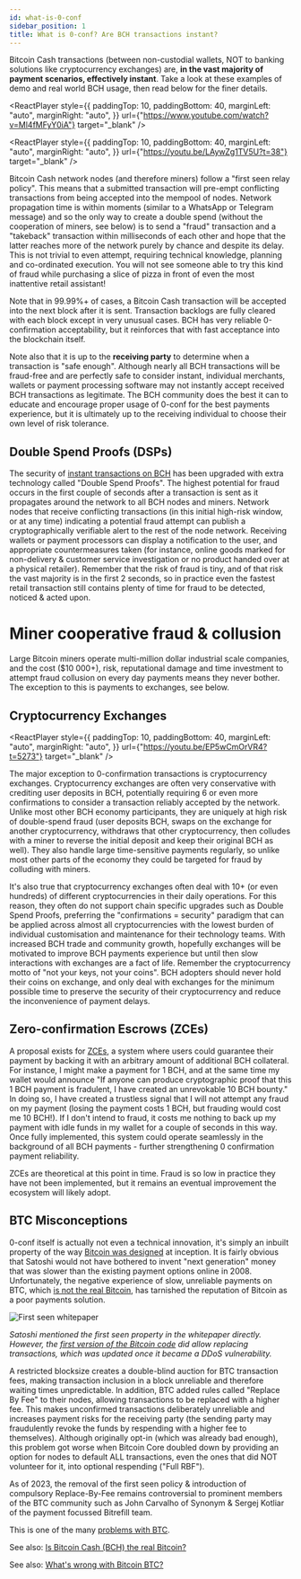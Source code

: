 ```yaml
---
id: what-is-0-conf
sidebar_position: 1
title: What is 0-conf? Are BCH transactions instant?
---
```



Bitcoin Cash transactions (between non-custodial wallets, NOT to banking solutions like cryptocurrency exchanges) are, **in the vast majority of payment scenarios, effectively instant**. Take a look at these examples of demo and real world BCH usage, then read below for the finer details.

<ReactPlayer
  style={{
    paddingTop: 10,
    paddingBottom: 40,
    marginLeft: "auto",
    marginRight: "auto",
  }}
  url={"https://www.youtube.com/watch?v=Ml4fMFyY0iA"}
  target="_blank"
/>

<ReactPlayer
  style={{
    paddingTop: 10,
    paddingBottom: 40,
    marginLeft: "auto",
    marginRight: "auto",
  }}
  url={"https://youtu.be/LAywZg1TV5U?t=38"}
  target="_blank"
/>

Bitcoin Cash network nodes (and therefore miners) follow a "first seen relay policy". This means that a submitted transaction will pre-empt conflicting transactions from being accepted into the mempool of nodes. Network propagation time is within moments (similar to a WhatsApp or Telegram message) and so the only way to create a double spend (without the cooperation of miners, see below) is to send a "fraud" transaction and a "takeback" transaction within milliseconds of each other and hope that the latter reaches more of the network purely by chance and despite its delay. This is not trivial to even attempt, requiring technical knowledge, planning and co-ordinated execution. You will not see someone able to try this kind of fraud while purchasing a slice of pizza in front of even the most inattentive retail assistant!

Note that in 99.99%+ of cases, a Bitcoin Cash transaction will be accepted into the next block after it is sent. Transaction backlogs are fully cleared with each block except in very unusual cases. BCH has very reliable 0-confirmation acceptability, but it reinforces that with fast acceptance into the blockchain itself.

Note also that it is up to the **receiving party** to determine when a transaction is "safe enough". Although nearly all BCH transactions will be fraud-free and are perfectly safe to consider instant, individual merchants, wallets or payment processing software may not instantly accept received BCH transactions as legitimate. The BCH community does the best it can to educate and encourage proper usage of 0-conf for the best payments experience, but it is ultimately up to the receiving individual to choose their own level of risk tolerance.

## Double Spend Proofs (DSPs)

The security of [instant transactions on BCH](/faqs/Tech/what-is-0-conf) has been upgraded with extra technology called "Double Spend Proofs". The highest potential for fraud occurs in the first couple of seconds after a transaction is sent as it propagates around the network to all BCH nodes and miners. Network nodes that receive conflicting transactions (in this initial high-risk window, or at any time) indicating a potential fraud attempt can publish a cryptographically verifiable alert to the rest of the node network. Receiving wallets or payment processors can display a notification to the user, and appropriate countermeasures taken (for instance, online goods marked for non-delivery & customer service investigation or no product handed over at a physical retailer). Remember that the risk of fraud is tiny, and of that risk the vast majority is in the first 2 seconds, so in practice even the fastest retail transaction still contains plenty of time for fraud to be detected, noticed & acted upon.

# Miner cooperative fraud & collusion

Large Bitcoin miners operate multi-million dollar industrial scale companies, and the cost ($10 000+), risk, reputational damage and time investment to attempt fraud collusion on every day payments means they never bother. The exception to this is payments to exchanges, see below.

## Cryptocurrency Exchanges

<ReactPlayer
  style={{
    paddingTop: 10,
    paddingBottom: 40,
    marginLeft: "auto",
    marginRight: "auto",
  }}
  url={"https://youtu.be/EP5wCmOrVR4?t=5273"}
  target="_blank"
/>

The major exception to 0-confirmation transactions is cryptocurrency exchanges. Cryptocurrency exchanges are often very conservative with crediting user deposits in BCH, potentially requiring 6 or even more confirmations to consider a transaction reliably accepted by the network. Unlike most other BCH economy participants, they are uniquely at high risk of double-spend fraud (user deposits BCH, swaps on the exchange for another cryptocurrency, withdraws that other cryptocurrency, then colludes with a miner to reverse the initial deposit and keep their original BCH as well). They also handle large time-sensitive payments regularly, so unlike most other parts of the economy they could be targeted for fraud by colluding with miners.

It's also true that cryptocurrency exchanges often deal with 10+ (or even hundreds) of different cryptocurrencies in their daily operations. For this reason, they often do not support chain specific upgrades such as Double Spend Proofs, preferring the "confirmations = security" paradigm that can be applied across almost all cryptocurrencies with the lowest burden of individual customisation and maintenance for their technology teams. With increased BCH trade and community growth, hopefully exchanges will be motivated to improve BCH payments experience but until then slow interactions with exchanges are a fact of life. Remember the cryptocurrency motto of "not your keys, not your coins". BCH adopters should never hold their coins on exchange, and only deal with exchanges for the minimum possible time to preserve the security of their cryptocurrency and reduce the inconvenience of payment delays.

## Zero-confirmation Escrows (ZCEs)

A proposal exists for [ZCEs](https://github.com/bitjson/bch-zce), a system where users could guarantee their payment by backing it with an arbitrary amount of additional BCH collateral. For instance, I might make a payment for 1 BCH, and at the same time my wallet would announce "If anyone can produce cryptographic proof that this 1 BCH payment is fradulent, I have created an unrevokable 10 BCH bounty." In doing so, I have created a trustless signal that I will not attempt any fraud on my payment (losing the payment costs 1 BCH, but frauding would cost me 10 BCH!). If I don't intend to fraud, it costs me nothing to back up my payment with idle funds in my wallet for a couple of seconds in this way. Once fully implemented, this system could operate seamlessly in the background of all BCH payments - further strengthening 0 confirmation payment reliability.

ZCEs are theoretical at this point in time. Fraud is so low in practice they have not been implemented, but it remains an eventual improvement the ecosystem will likely adopt.

## BTC Misconceptions

0-conf itself is actually not even a technical innovation, it's simply an inbuilt property of the way [Bitcoin was designed](/bitcoin.pdf) at inception. It is fairly obvious that Satoshi would not have bothered to invent "next generation" money that was slower than the existing payment options online in 2008. Unfortunately, the negative experience of slow, unreliable payments on BTC, which [is not the real Bitcoin](/faqs/BCH-vs-BTC/is-bch-the-real-bitcoin), has tarnished the reputation of Bitcoin as a poor payments solution.

<img src={firstSeenWhitepaper} alt="First seen whitepaper" />

_Satoshi mentioned the first seen property in the whitepaper directly. However, the [first version of the Bitcoin code](https://github.com/trottier/original-bitcoin/blob/master/src/main.cpp#L434) did allow replacing transactions, which was updated once it became a DDoS vulnerability._

A restricted blocksize creates a double-blind auction for BTC transaction fees, making transaction inclusion in a block unreliable and therefore waiting times unpredictable. In addition, BTC added rules called "Replace By Fee" to their nodes, allowing transactions to be replaced with a higher fee. This makes unconfirmed transactions deliberately unreliable and increases payment risks for the receiving party (the sending party may fraudulently revoke the funds by respending with a higher fee to themselves). Although originally opt-in (which was already bad enough), this problem got worse when Bitcoin Core doubled down by providing an option for nodes to default ALL transactions, even the ones that did NOT volunteer for it, into optional respending ("Full RBF").

As of 2023, the removal of the first seen policy & introduction of compulsory Replace-By-Fee remains controversial to prominent members of the BTC community such as John Carvalho of Synonym & Sergej Kotliar of the payment focussed Bitrefill team.

This is one of the many [problems with BTC](/faqs/BCH-vs-BTC/whats-wrong-with-bitcoin-btc).

See also: [Is Bitcoin Cash (BCH) the real Bitcoin?](/faqs/BCH-vs-BTC/is-bch-the-real-bitcoin)

See also: [What's wrong with Bitcoin BTC?](/faqs/BCH-vs-BTC/whats-wrong-with-bitcoin-btc)
